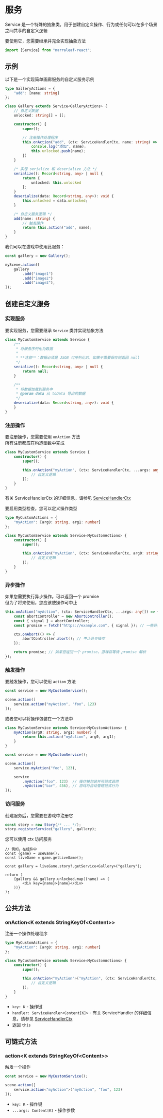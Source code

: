 
# 服务

Service 是一个特殊的抽象类，用于创建自定义操作、行为或任何可以在多个场景之间共享的自定义逻辑

要使用它，您需要继承并完全实现抽象方法

```typescript
import {Service} from "narraleaf-react";
```

## 示例

以下是一个实现简单画廊服务的自定义服务示例

```typescript
type GalleryActions = {
    "add": [name: string]
};

class Gallery extends Service<GalleryActions> {
    // 自定义数据
    unlocked: string[] = [];

    constructor() {
        super();

        // 注册操作处理程序
        this.onAction("add", (ctx: ServiceHandlerCtx, name: string) => {
            console.log("添加", name);
            this.unlocked.push(name);
        })
    }

    /* 实现 serialize 和 deserialize 方法 */
    serialize(): Record<string, any> | null {
        return {
            unlocked: this.unlocked
        };
    }
    deserialize(data: Record<string, any>): void {
        this.unlocked = data.unlocked;
    }

    /* 自定义服务逻辑 */
    add(name: string) {
        // 触发操作
        return this.action("add", name);
    }
}
```

我们可以在游戏中使用此服务：

```typescript
const gallery = new Gallery();

myScene.action([
    gallery
        .add("image1")
        .add("image2")
        .add("image3"),
]);

```

## 创建自定义服务

### 实现服务

要实现服务，您需要继承 `Service` 类并实现抽象方法

```typescript
class MyCustomService extends Service {
    /**
     * 将服务序列化为数据
     *
     * **注意**：数据必须是 JSON 可序列化的，如果不需要保存则返回 null
     */
    serialize(): Record<string, any> | null {
        return null;
    }

    /**
     * 将数据加载到服务中
     * @param data 从 toData 导出的数据
     */
    deserialize(data: Record<string, any>): void {
    }
}
```

### 注册操作

要注册操作，您需要使用 `onAction` 方法  
所有注册都应在构造函数中完成

```typescript
class MyCustomService extends Service {
    constructor() {
        super();

        this.onAction("myAction", (ctx: ServiceHandlerCtx, ...args: any[]) => {
            // 自定义逻辑
        });
    }
}
```

有关 ServiceHandlerCtx 的详细信息，请参见 [ServiceHandlerCtx](../types/ServiceHandlerCtx)

要启用类型检查，您可以定义操作类型

```typescript
type MyCustomActions = {
    "myAction": [arg0: string, arg1: number]
};

class MyCustomService extends Service<MyCustomActions> {
    constructor() {
        super();

        this.onAction("myAction", (ctx: ServiceHandlerCtx, arg0: string, arg1: number) => {
            // 自定义逻辑
        });
    }
}
```

### 异步操作

如果您需要执行异步操作，可以返回一个 promise  
但为了将来使用，您应该使操作可中止

```typescript
this.onAction("myAction", (ctx: ServiceHandlerCtx, ...args: any[]) => {
    const abortController = new AbortController();
    const { signal } = abortController;
    const promise = fetch("https://example.com", { signal }); // 一些异步操作

    ctx.onAbort(() => {
        abortController.abort(); // 中止异步操作
    });

    return promise; // 如果您返回一个 promise，游戏将等待 promise 解析
});
```

### 触发操作

要触发操作，您可以使用 `action` 方法

```typescript
const service = new MyCustomService();

scene.action([
    service.action("myAction", "foo", 123)
]);
```

或者您可以将操作包装在一个方法中

```typescript
class MyCustomService extends Service<MyCustomActions> {
    myAction(arg0: string, arg1: number) {
        return this.action("myAction", arg0, arg1);
    }
}

const service = new MyCustomService();

scene.action([
    service.myAction("foo", 123),

    service
        .myAction("foo", 123)  // 操作被包装并可链式调用
        .myAction("bar", 456), // 游戏将自动管理链式行为
]);
```

### 访问服务

创建服务后，您需要在游戏中注册它

```typescript
const story = new Story(/* ... */);
story.registerService("gallery", gallery);
```

您可以使用 ctx 访问服务

```tsx
// 例如，在组件中
const {game} = useGame();
const liveGame = game.getLiveGame();

const gallery = liveGame.story?.getService<Gallery>("gallery");

return (
    {gallery && gallery.unlocked.map((name) => (
        <div key={name}>{name}</div>
    ))}
);
```

## 公共方法

### onAction\<K extends StringKeyOf\<Content\>\>

<Steps>

注册一个操作处理程序

```typescript
type MyCustomActions = {
    "myAction": [arg0: string, arg1: number]
};

class MyCustomService extends Service<MyCustomActions> {
    constructor() {
        super();

        this.onAction<"myAction">("myAction", (ctx: ServiceHandlerCtx, arg0: string, arg1: number) => {
            // 自定义逻辑
        });
    }
}
```

- `key: K` - 操作键
- `handler: ServiceHandler<Content[K]>` - 有关 ServiceHandler 的详细信息，请参见 [ServiceHandlerCtx](../types/ServiceHandlerCtx)
- 返回 `this`

</Steps>

## 可链式方法

### action\<K extends StringKeyOf\<Content\>\>

<Steps>

触发一个操作

```typescript
const service = new MyCustomService();

scene.action([
    service.action<"myAction">("myAction", "foo", 123)
]);
```

- `key: K` - 操作键
- `...args: Content[K]` - 操作参数

</Steps>